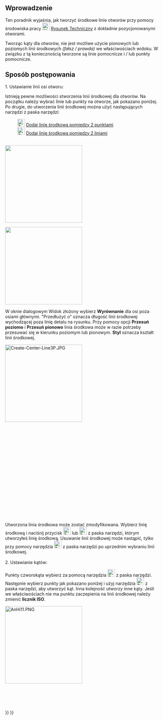 <languages/>

{{TutorialInfo/pl
|Topic=TechDraw
|Level=Podstawowy
|Time=1 minuta
|Author=AnHi
|FCVersion=0.19
}}

<span id="Introduction"></span>
==Wprowadzenie==

Ten poradnik wyjaśnia, jak tworzyć środkowe linie otworów przy pomocy środowiska pracy [[Image:Workbench_TechDraw.svg|24px|link=TechDraw_Workbench/pl]] [[TechDraw_Workbench/pl|Rysunek Techniczny]] z dokładnie pozycjonowanymi otworami.

Tworząc kąty dla otworów, nie jest możliwe użycie pionowych lub poziomych linii środkowych ''(fałsz / prawda)'' we właściwościach widoku. W związku z tą koniecznością tworzone są linie pomocnicze i / lub punkty pomocnicze.

<span id="Proceeding"></span>
==Sposób postępowania==

1. Ustawianie linii osi otworu:

Istnieją pewne możliwości stworzenia linii środkowej dla otworów. 
Na początku należy wybrać linie lub punkty na otworze, jak pokazano poniżej. <br>Po drugie, do utworzenia linii środkowej można użyć następujących narzędzi z paska narzędzi: 

: [[File:TechDraw 2PointCenterLine.svg|24px]] [[TechDraw_2PointCenterLine|Dodaj linię środkową pomiędzy 2 punktami]]
: [[File:TechDraw 2LineCenterLine.svg|24px]] [[TechDraw_2LineCenterLine|Dodaj linię środkową pomiędzy 2 liniami]] 
<br>

[[Image:TechDraw_Tutorial_2PointCenterLine_example.png|250px|]]
{{Caption|Powyżej: utworzono za pomocą narzędzia [[File:TechDraw 2PointCenterLine.svg|16px]], które tworzy linię środkową pomiędzy 2 punktami.}}

[[Image:TechDraw_Tutorial_2LineCenterLine_example.png|250px|]]
{{Caption|Powyżej: utworzono za pomocą narzędzia [[File:TechDraw 2LineCenterLine.svg|16px]], które tworzy linię środkową pomiędzy 2 liniami.}}

W oknie dialogowym Widok złożony wybierz '''Wyrównanie''' dla osi poza osiami głównymi. "Przedłużyć o" oznacza długość linii środkowej wychodzącej poza linię detalu na rysunku. Przy pomocy opcji '''Przesuń poziomo''' i '''Przesuń pionowo''' linia środkowa może w razie potrzeby przesuwać się w kierunku poziomym lub pionowym. '''Styl''' oznacza kształt linii środkowej. 

[[Image:Create-Center-Line3P.JPG|250px|left]]
<br>
<br>
<br>
<br>
<br>
<br>
<br>
<br>
<br>
<br>
<br>
<br>
<br>
<br>
<br>
<br>
<br>
<br>
<br>
{{Caption|Powyżej: okienko dialogowe}}
<br>

Utworzona linia środkowa może zostać zmodyfikowana. Wybierz linię środkową i naciśnij przycisk [[File:TechDraw 2LineCenterLine.svg|24px]] lub [[File:TechDraw 2PointCenterLine.svg|24px]] z paska narzędzi, którym utworzyłeś linię środkową. Usuwanie linii środkowej może nastąpić, tylko przy pomocy narzędzia [[File:TechDraw_CosmeticEraser.svg|24px]] z paska narzędzi po uprzednim wybraniu linii środkowej.
<br>
<br>

2. Ustawianie kątów:

Punkty czworokąta wybierz za pomocą narzędzia [[File:TechDraw_Quadrants.svg|24px]] z paska narzędzi. Następnie wybierz punkty jak pokazano poniżej i użyj narzędzia [[Image:TechDraw_Dimension_Angle3Pt.svg|24px]] z paska narzędzi, aby utworzyć kąt. Inna kolejność utworzy inne kąty.
Jeśli we właściwościach nie ma punktu zaczepienia na linii środkowej należy zmienić '''licznik ISO'''.

[[Image:AnHi11.PNG|250px|left]]
<br>
<br>
<br>
<br>
<br>
<br>
{{Caption|Powyżej: Kolejność postępowania przy wyborze.|center}}
{{TechDraw Tools navi{{#translation:}}}}
{{Userdocnavi{{#translation:}}}}